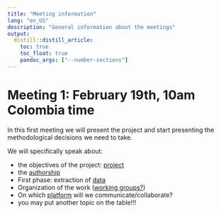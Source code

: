 ```yaml
---
title: "Meeting information"
lang: "en_US"
description: "General information about the meetings"
output:
  distill::distill_article:
    toc: true
    toc_float: true
    pandoc_args: ["--number-sections"]
---
```


# Meeting 1: February 19th, 10am Colombia time

In this first meeting we will present the project and start presenting the methodological decisions we need to take.

We will specifically speak about:

* the objectives of the project: [project](https://docs.google.com/document/d/1kMpyrSqahfCV29O4j4FLLt9FbYCk6LIyRnAzwbfozPk/edit?usp=sharing)
* the [authorship](./meeting_collaboration.html)
* First phase: extraction of [data](./method_data.html)
* Organization of the work ([working groups?](./meeting_collaboration.html))
* On which [platform](./meeting_collaboration.html) will we communicate/collaborate?
* you may put another topic on the table!!!